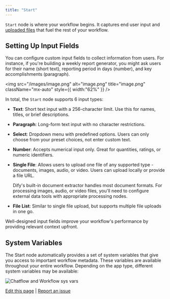 ```yaml
---
title: "Start"
---
```


`Start` node is where your workflow begins. It captures end user input and [uploaded files](/en/guides/workflow/file-upload) that fuel the rest of your workflow.

## Setting Up Input Fields

You can configure custom input fields to collect information from users. For instance, if you're building a weekly report generator, you might ask users for their name (short text), reporting period in days (number), and key accomplishments (paragraph). 

<img
  src="/images/image.png"
  alt="image.png"
  title="image.png"
  className="mx-auto"
  style={{ width:"62%" }}
/>

In total, the `Start` node supports 6 input types:

- **Text**: Short text input with a 256-character limit. Use this for names, titles, or brief descriptions.
- **Paragraph**: Long-form text input with no character restrictions. 
- **Select**: Dropdown menu with predefined options. Users can only choose from your preset choices, not enter custom text.
- **Number**: Accepts numerical input only. Great for quantities, ratings, or numeric identifiers.
- **Single File**: Allows users to upload one file of any supported type - documents, images, audio, or video. Users can upload locally or provide a file URL.

  <Info>
    Dify's built-in document extractor handles most document formats. For processing images, audio, or video files, you'll need to configure external data tools with appropriate processing nodes.
  </Info>
- **File List**: Similar to single file upload, but supports multiple file uploads in one go.

Well-designed input fields improve your workflow's performance by providing relevant context upfront.

## System Variables

The Start node automatically provides a set of system variables that give you access to important workflow metadata. These variables are available throughout your entire workflow. Depending on the app type, different system variables may be available:

![Chatflow and Workflow sys vars](https://assets-docs.dify.ai/dify-enterprise-mintlify/en/guides/workflow/node/c4a9bb46f636807f0b59710724fddc40.png)

[Edit this page](https://github.com/langgenius/dify-docs/edit/main/en/guides/workflow/node/start.mdx) | [Report an issue](https://github.com/langgenius/dify-docs/issues/new?title=Documentation%20Issue%3A%20&body=%23%23%20Issue%20Description%0A%3C%21--%20Please%20briefly%20describe%20the%20issue%20you%20found%20--%3E%0A%0A%23%23%20Page%20Link%0Ahttps%3A%2F%2Fgithub.com%2Flanggenius%2Fdify-docs%2Fblob%2Fmain%2Fen/guides/workflow/node%2Fstart.mdx%0A%0A%23%23%20Suggested%20Changes%0A%3C%21--%20If%20you%20have%20specific%20suggestions%20for%20changes%2C%20please%20describe%20them%20here%20--%3E%0A%0A%3C%21--%20Thank%20you%20for%20helping%20improve%20our%20documentation%21%20--%3E)